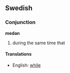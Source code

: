 ==Swedish==
===Conjunction===
'''medan'''

# during the same time that

====Translations====
*English: [[while]]